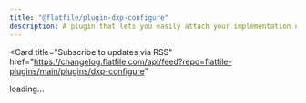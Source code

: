 ```yaml
---
title: "@flatfile/plugin-dxp-configure"
description: A plugin that lets you easily attach your implementation of the class-based schema configuration library `@flatfile/configure` to `@flatfile/listener`
---
```


<Card
  title="Subscribe to updates via
  RSS"
  href="https://changelog.flatfile.com/api/feed?repo=flatfile-plugins/main/plugins/dxp-configure"
></Card>

<div id="dynamic-content">loading...</div>
